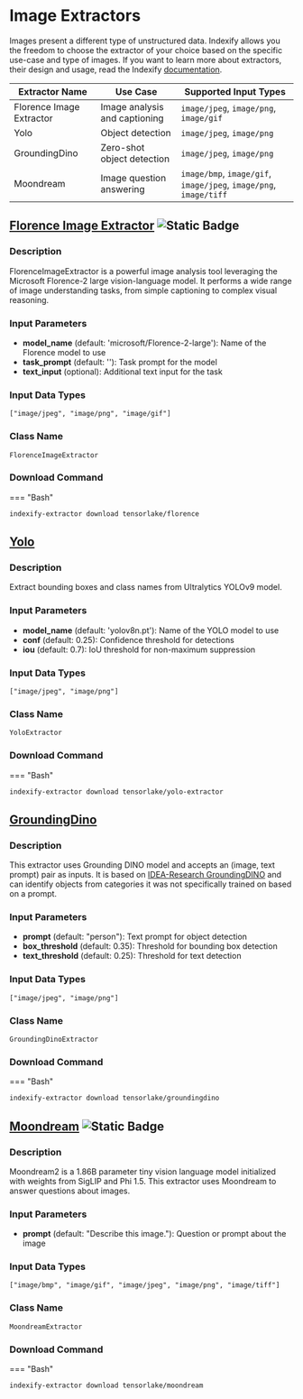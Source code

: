 # Image Extractors

Images present a different type of unstructured data. Indexify allows you the freedom to choose the extractor of your choice based on the specific use-case and type of images. If you want to learn more about extractors, their design and usage, read the Indexify [documentation](https://docs.getindexify.ai/concepts/).

| Extractor Name | Use Case | Supported Input Types |
|----------------|----------|------------------------|
| Florence Image Extractor | Image analysis and captioning | `image/jpeg`, `image/png`, `image/gif` |
| Yolo | Object detection | `image/jpeg`, `image/png` |
| GroundingDino | Zero-shot object detection | `image/jpeg`, `image/png` |
| Moondream | Image question answering | `image/bmp`, `image/gif`, `image/jpeg`, `image/png`, `image/tiff` |

## [Florence Image Extractor](https://github.com/tensorlakeai/indexify-extractors/tree/main/image/florence) ![Static Badge](https://img.shields.io/badge/GPU%20Accelerated-green?logo=nvidia&logoColor=ffffff)

### Description
FlorenceImageExtractor is a powerful image analysis tool leveraging the Microsoft Florence-2 large vision-language model. It performs a wide range of image understanding tasks, from simple captioning to complex visual reasoning.

### Input Parameters
- **model_name** (default: 'microsoft/Florence-2-large'): Name of the Florence model to use
- **task_prompt** (default: '<CAPTION>'): Task prompt for the model
- **text_input** (optional): Additional text input for the task

### Input Data Types
```
["image/jpeg", "image/png", "image/gif"]
```

### Class Name
```
FlorenceImageExtractor
```

### Download Command
=== "Bash"
```bash
indexify-extractor download tensorlake/florence
```

## [Yolo](https://github.com/tensorlakeai/indexify-extractors/tree/main/image/yolo)

### Description
Extract bounding boxes and class names from Ultralytics YOLOv9 model.

### Input Parameters
- **model_name** (default: 'yolov8n.pt'): Name of the YOLO model to use
- **conf** (default: 0.25): Confidence threshold for detections
- **iou** (default: 0.7): IoU threshold for non-maximum suppression

### Input Data Types
```
["image/jpeg", "image/png"]
```

### Class Name
```
YoloExtractor
```

### Download Command
=== "Bash"
```bash
indexify-extractor download tensorlake/yolo-extractor
```

## [GroundingDino](https://github.com/tensorlakeai/indexify-extractors/tree/main/image/groundingdino)

### Description
This extractor uses Grounding DINO model and accepts an (image, text prompt) pair as inputs. It is based on [IDEA-Research GroundingDINO](https://github.com/IDEA-Research/GroundingDINO) and can identify objects from categories it was not specifically trained on based on a prompt.

### Input Parameters
- **prompt** (default: "person"): Text prompt for object detection
- **box_threshold** (default: 0.35): Threshold for bounding box detection
- **text_threshold** (default: 0.25): Threshold for text detection

### Input Data Types
```
["image/jpeg", "image/png"]
```

### Class Name
```
GroundingDinoExtractor
```

### Download Command
=== "Bash"
```bash
indexify-extractor download tensorlake/groundingdino
```

## [Moondream](https://github.com/tensorlakeai/indexify-extractors/tree/main/image/moondream) ![Static Badge](https://img.shields.io/badge/GPU%20Accelerated-green?logo=nvidia&logoColor=ffffff)

### Description
Moondream2 is a 1.86B parameter tiny vision language model initialized with weights from SigLIP and Phi 1.5. This extractor uses Moondream to answer questions about images.

### Input Parameters
- **prompt** (default: "Describe this image."): Question or prompt about the image

### Input Data Types
```
["image/bmp", "image/gif", "image/jpeg", "image/png", "image/tiff"]
```

### Class Name
```
MoondreamExtractor
```

### Download Command
=== "Bash"
```bash
indexify-extractor download tensorlake/moondream
```
